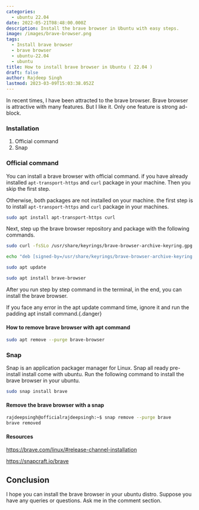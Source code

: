 ```yaml
---
categories:
  - ubuntu 22.04
date: 2022-05-21T08:48:00.000Z
description: Install the brave browser in Ubuntu with easy steps.
image: /images/brave-browser.png
tags:
  - Install brave browser
  - brave browser
  - ubuntu-22.04
  - ubuntu
title: How to install brave browser in Ubuntu ( 22.04 )
draft: false
author: Rajdeep Singh
lastmod: 2023-03-09T15:03:38.052Z
---
```


In recent times, I have been attracted to the brave browser. Brave browser is
attractive with many features. But I like it. Only one feature is strong
ad-block.

### Installation

1. Official command
2. Snap

### Official command

You can install a brave browser with official command. if you have already
installed `apt-transport-https` and `curl` package in your machine. Then you
skip the first step.

Otherwise, both packages are not installed on your machine. the first step is to
install `apt-transport-https` and `curl` package in your machines.

```bash
sudo apt install apt-transport-https curl
```

Next, step up the brave browser repository and package with the following
commands.

```bash
sudo curl -fsSLo /usr/share/keyrings/brave-browser-archive-keyring.gpg https://brave-browser-apt-release.s3.brave.com/brave-browser-archive-keyring.gpg

echo "deb [signed-by=/usr/share/keyrings/brave-browser-archive-keyring.gpg arch=amd64] https://brave-browser-apt-release.s3.brave.com/ stable main"|sudo tee /etc/apt/sources.list.d/brave-browser-release.list

sudo apt update

sudo apt install brave-browser
```

After you run step by step command in the terminal, in the end, you can install
the brave browser.

If you face any error in the apt update command time, ignore it and run the padding apt install command.{.danger}

#### How to remove brave browser with apt command

```bash
sudo apt remove --purge brave-browser
```

### Snap

Snap is an application packager manager for Linux. Snap all ready pre-install
install come with ubuntu. Run the following command to install the brave browser
in your ubuntu.

```bash
sudo snap install brave
```

#### Remove the brave browser with a snap

```bash
rajdeepsingh@officialrajdeepsingh:~$ snap remove --purge brave
brave removed
```

#### Resources

https://brave.com/linux/#release-channel-installation

https://snapcraft.io/brave

## Conclusion

I hope you can install the brave browser in your ubuntu distro. Suppose you have
any queries or questions. Ask me in the comment section.
